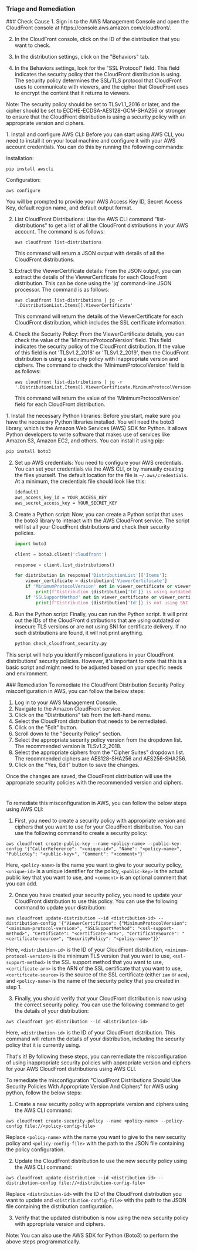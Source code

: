 
### Triage and Remediation
<Tabs>

<Tab title='Cause'>
### Check Cause
<AccordionGroup>
<Accordion title='Using Console' defaultOpen='true'>
1. Sign in to the AWS Management Console and open the CloudFront console at https://console.aws.amazon.com/cloudfront/.

2. In the CloudFront console, click on the ID of the distribution that you want to check.

3. In the distribution settings, click on the "Behaviors" tab.

4. In the Behaviors settings, look for the "SSL Protocol" field. This field indicates the security policy that the CloudFront distribution is using. The security policy determines the SSL/TLS protocol that CloudFront uses to communicate with viewers, and the cipher that CloudFront uses to encrypt the content that it returns to viewers. 

Note: The security policy should be set to TLSv1.1_2016 or later, and the cipher should be set to ECDHE-ECDSA-AES128-GCM-SHA256 or stronger to ensure that the CloudFront distribution is using a security policy with an appropriate version and ciphers.
</Accordion>

<Accordion title='Using CLI'>
1. Install and configure AWS CLI: Before you can start using AWS CLI, you need to install it on your local machine and configure it with your AWS account credentials. You can do this by running the following commands:

   Installation:
   ```
   pip install awscli
   ```
   Configuration:
   ```
   aws configure
   ```
   You will be prompted to provide your AWS Access Key ID, Secret Access Key, default region name, and default output format.

2. List CloudFront Distributions: Use the AWS CLI command "list-distributions" to get a list of all the CloudFront distributions in your AWS account. The command is as follows:
   ```
   aws cloudfront list-distributions
   ```
   This command will return a JSON output with details of all the CloudFront distributions.

3. Extract the ViewerCertificate details: From the JSON output, you can extract the details of the ViewerCertificate for each CloudFront distribution. This can be done using the 'jq' command-line JSON processor. The command is as follows:
   ```
   aws cloudfront list-distributions | jq -r '.DistributionList.Items[].ViewerCertificate'
   ```
   This command will return the details of the ViewerCertificate for each CloudFront distribution, which includes the SSL certificate information.

4. Check the Security Policy: From the ViewerCertificate details, you can check the value of the 'MinimumProtocolVersion' field. This field indicates the security policy of the CloudFront distribution. If the value of this field is not 'TLSv1.2_2018' or 'TLSv1.2_2019', then the CloudFront distribution is using a security policy with inappropriate version and ciphers. The command to check the 'MinimumProtocolVersion' field is as follows:
   ```
   aws cloudfront list-distributions | jq -r '.DistributionList.Items[].ViewerCertificate.MinimumProtocolVersion'
   ```
   This command will return the value of the 'MinimumProtocolVersion' field for each CloudFront distribution.
</Accordion>

<Accordion title='Using Python'>
1. Install the necessary Python libraries: Before you start, make sure you have the necessary Python libraries installed. You will need the boto3 library, which is the Amazon Web Services (AWS) SDK for Python. It allows Python developers to write software that makes use of services like Amazon S3, Amazon EC2, and others. You can install it using pip:

   ```bash
   pip install boto3
   ```

2. Set up AWS credentials: You need to configure your AWS credentials. You can set your credentials via the AWS CLI, or by manually creating the files yourself. The default location for the file is `~/.aws/credentials`. At a minimum, the credentials file should look like this:

   ```bash
   [default]
   aws_access_key_id = YOUR_ACCESS_KEY
   aws_secret_access_key = YOUR_SECRET_KEY
   ```

3. Create a Python script: Now, you can create a Python script that uses the boto3 library to interact with the AWS CloudFront service. The script will list all your CloudFront distributions and check their security policies.

   ```python
   import boto3

   client = boto3.client('cloudfront')

   response = client.list_distributions()

   for distribution in response['DistributionList']['Items']:
       viewer_certificate = distribution['ViewerCertificate']
       if 'MinimumProtocolVersion' not in viewer_certificate or viewer_certificate['MinimumProtocolVersion'] != 'TLSv1.2_2018':
           print(f"Distribution {distribution['Id']} is using outdated or insecure TLS version")
       if 'SSLSupportMethod' not in viewer_certificate or viewer_certificate['SSLSupportMethod'] != 'sni-only':
           print(f"Distribution {distribution['Id']} is not using SNI for certificate delivery")
   ```

4. Run the Python script: Finally, you can run the Python script. It will print out the IDs of the CloudFront distributions that are using outdated or insecure TLS versions or are not using SNI for certificate delivery. If no such distributions are found, it will not print anything.

   ```bash
   python check_cloudfront_security.py
   ```
   
This script will help you identify misconfigurations in your CloudFront distributions' security policies. However, it's important to note that this is a basic script and might need to be adjusted based on your specific needs and environment.
</Accordion>

</AccordionGroup>
</Tab>
<Tab title='Remediation'>
### Remediation

<AccordionGroup>
<Accordion title='Using Console' defaultOpen='true'>
To remediate the CloudFront Distribution Security Policy misconfiguration in AWS, you can follow the below steps:

1. Log in to your AWS Management Console.
2. Navigate to the Amazon CloudFront service.
3. Click on the "Distributions" tab from the left-hand menu.
4. Select the CloudFront distribution that needs to be remediated.
5. Click on the "Edit" button.
6. Scroll down to the "Security Policy" section.
7. Select the appropriate security policy version from the dropdown list. The recommended version is TLSv1.2_2018.
8. Select the appropriate ciphers from the "Cipher Suites" dropdown list. The recommended ciphers are AES128-SHA256 and AES256-SHA256.
9. Click on the "Yes, Edit" button to save the changes.

Once the changes are saved, the CloudFront distribution will use the appropriate security policies with the recommended version and ciphers.

#
</Accordion>

<Accordion title='Using CLI'>
To remediate this misconfiguration in AWS, you can follow the below steps using AWS CLI:

1. First, you need to create a security policy with appropriate version and ciphers that you want to use for your CloudFront distribution. You can use the following command to create a security policy:

```
aws cloudfront create-public-key --name <policy-name> --public-key-config '{"CallerReference": "<unique-id>", "Name": "<policy-name>", "PublicKey": "<public-key>", "Comment": "<comment>"}'
```

Here, `<policy-name>` is the name you want to give to your security policy, `<unique-id>` is a unique identifier for the policy, `<public-key>` is the actual public key that you want to use, and `<comment>` is an optional comment that you can add.

2. Once you have created your security policy, you need to update your CloudFront distribution to use this policy. You can use the following command to update your distribution:

```
aws cloudfront update-distribution --id <distribution-id> --distribution-config '{"ViewerCertificate": {"MinimumProtocolVersion": "<minimum-protocol-version>", "SSLSupportMethod": "<ssl-support-method>", "Certificate": "<certificate-arn>", "CertificateSource": "<certificate-source>", "SecurityPolicy": "<policy-name>"}}'
```

Here, `<distribution-id>` is the ID of your CloudFront distribution, `<minimum-protocol-version>` is the minimum TLS version that you want to use, `<ssl-support-method>` is the SSL support method that you want to use, `<certificate-arn>` is the ARN of the SSL certificate that you want to use, `<certificate-source>` is the source of the SSL certificate (either `iam` or `acm`), and `<policy-name>` is the name of the security policy that you created in step 1.

3. Finally, you should verify that your CloudFront distribution is now using the correct security policy. You can use the following command to get the details of your distribution:

```
aws cloudfront get-distribution --id <distribution-id>
```

Here, `<distribution-id>` is the ID of your CloudFront distribution. This command will return the details of your distribution, including the security policy that it is currently using.

That's it! By following these steps, you can remediate the misconfiguration of using inappropriate security policies with appropriate version and ciphers for your AWS CloudFront distributions using AWS CLI.
</Accordion>

<Accordion title='Using Python'>
To remediate the misconfiguration "CloudFront Distributions Should Use Security Policies With Appropriate Version And Ciphers" for AWS using python, follow the below steps:

1. Create a new security policy with appropriate version and ciphers using the AWS CLI command:

```
aws cloudfront create-security-policy --name <policy-name> --policy-config file://<policy-config-file>
```

Replace `<policy-name>` with the name you want to give to the new security policy and `<policy-config-file>` with the path to the JSON file containing the policy configuration.

2. Update the CloudFront distribution to use the new security policy using the AWS CLI command:

```
aws cloudfront update-distribution --id <distribution-id> --distribution-config file://<distribution-config-file>
```

Replace `<distribution-id>` with the ID of the CloudFront distribution you want to update and `<distribution-config-file>` with the path to the JSON file containing the distribution configuration.

3. Verify that the updated distribution is now using the new security policy with appropriate version and ciphers.

Note: You can also use the AWS SDK for Python (Boto3) to perform the above steps programmatically.
</Accordion>

</AccordionGroup>
</Tab>
</Tabs>
